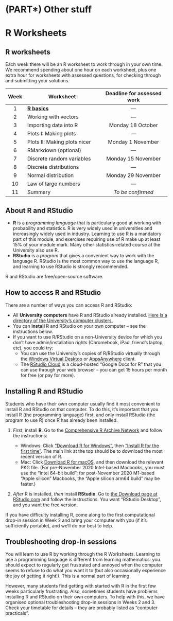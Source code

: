 # (PART\*) Other stuff  {-}

# R Worksheets {#R .unnumbered}

## R worksheets  {#r-work .unnumbered}

Each week there will be an R worksheet to work through in your own time. We recommend spending about one hour on each worksheet, plus one extra hour for worksheets with assessed questions, for checking through and submitting your solutions.

| Week | Worksheet                     | Deadline for assessed work |
|:----:|-------------------------------|:--------------------------:|
|   1  |  [**R basics**](https://mpaldridge.github.io/math1710/R1.html) | --- |
|   2  |  Working with vectors         |             ---            |
|   3  |  Importing data into R        |      Monday 18 October     |
|   4  |  Plots I: Making plots        |             ---            |
|   5  |  Plots II: Making plots nicer |      Monday 1 November     |
|   6  |  RMarkdown (optional)         |             ---            |
|   7  |  Discrete random variables    |      Monday 15 November    |
|   8  |  Discrete distributions       |             ---            |
|   9  |  Normal distribution          |      Monday 29 November    |
|  10  |  Law of large numbers         |             ---            |
|  11  |  Summary                      |      *To be confirmed*    |


## About R and RStudio  {#about-r .unnumbered}

* **R** is a *programming language* that is particularly good at working with probability and statistics. R is very widely used in universities and increasingly widely used in industry. Learning to use R is a mandatory part of this module, and exercises requiring use of R make up at least 15% of your module mark. Many other statistics-related course at the University also use R.
* **RStudio** is a *program* that gives a convenient way to work with the language R. RStudio is the most common way to use the language R, and learning to use RStudio is strongly recommended.

R and RStudio are free/open-source software.


## How to access R and RStudio  {#r-access .unnumbered}

There are a number of ways you can access R and RStudio:

* All **University computers** have R and RStudio already installed. [Here is a directory of the University's computer clusters.](https://it.leeds.ac.uk/it/?id=kb_article&sysparm_article=KB0013658)
* You can **install** R and RStudio on your own computer -- see the instructions below.
* If you want to use R/RStudio on a non-University device for which you don't have admin/installation rights (Chromebook, iPad, friend's laptop, etc), you could try:
   * You can use the University's copies of R/RStudio virtually through the [Windows Virtual Desktop](https://it.leeds.ac.uk/it?id=kb_article&sysparm_article=KB0014379) or [AppsAnywhere](https://it.leeds.ac.uk/it?id=kb_article&sysparm_article=KB0014827) client.
   * The [RStudio Cloud](https://rstudio.cloud/) is a cloud-hosted "Google Docs for R" that you can use through your web browser -- you can get 15 hours per month for free (or pay for more).


## Installing R and RStudio  {#r-install .unnumbered}

Students who have their own computer usually find it most convenient to install R and RStudio on that computer. To do this, it's important that you install R (the programming language) first, and only install RStudio (the program to use R) once R has already been installed.

1. *First*, install **R**. Go to the [Comprehensive R Archive Network](https://cran.r-project.org/) and follow the instructions:

   * Windows: Click ["Download R for Windows"](https://cran.r-project.org/bin/windows/), then ["Install R for the first time"](https://cran.r-project.org/bin/windows/base/). The main link at the top should be to download the most recent version of R.
   * Mac: Click [Download R for macOS](https://cran.r-project.org/bin/macosx/), and then download the relevant PKG file. (For pre-November 2020 Intel-based Macbooks, you must use the "Intel 64-bit build"; for post-November 2020 M1-based "Apple silicon" Macbooks, the "Apple silicon arm64 build" may be faster.)
2. *After* R is installed, *then* install **RStudio**. Go to [the Download page at RStudio.com](https://www.rstudio.com/products/rstudio/download/#download) and follow the instructions. You want "RStudio Desktop", and you want the free version.

If you have difficulty installing R, come along to the first computational drop-in session in Week 2 and bring your computer with you (if it's sufficiently portable), and we'll do our best to help.


## Troubleshooting drop-in sessions  {#troubleshooting .unnumbered}

You will learn to use R by working through the R Worksheets. Learning to use a programming language is different from learning mathematics: you should expect to regularly get frustrated and annoyed when the computer seems to refuse to do what you want it to (but also occasionally experience the joy of getting it right!). This is a normal part of learning.

However, many students find getting with started with R in the first few weeks particularly frustrating. Also, sometimes students have problems installing R and RStudio on their own computers. To help with this, we have organised optional troubleshooting drop-in sessions in Weeks 2 and 3. Check your timetable for details -- they are probably listed as "computer practicals".



